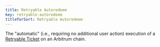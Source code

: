 ```yaml
---
title: Retryable Autoredeem
key: retryable-autoredeem
titleforSort: Retryable Autoredeem
---
```


The "automatic" (i.e., requiring no additional user action) execution of a [Retryable Ticket](/intro/glossary#retryable-ticket) on an Arbitrum chain.
